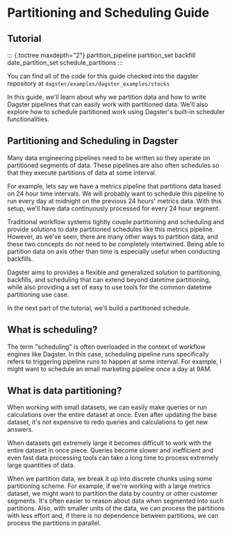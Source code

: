 Partitioning and Scheduling Guide
=================================

Tutorial
--------

::: {.toctree maxdepth="2"}
partition\_pipeline partition\_set backfill date\_partition\_set
schedule\_partitions
:::

You can find all of the code for this guide checked into the dagster
repository at `dagster/examples/dagster_examples/stocks`

In this guide, we\'ll learn about why we partition data and how to write
Dagster pipelines that can easily work with partitioned data. We\'ll
also explore how to schedule partitioned work using Dagster\'s built-in
scheduler functionalities.

Partitioning and Scheduling in Dagster
--------------------------------------

Many data engineering pipelines need to be written so they operate on
partitioned segments of data. These pipelines are also often schedules
so that they execute partitions of data at some interval.

For example, lets say we have a metrics pipeline that partitions data
based on 24 hour time intervals. We will probably want to schedule this
pipeline to run every day at midnight on the previous 24 hours\' metrics
data. With this setup, we\'ll have data continuously processed for every
24 hour segment.

Traditional workflow systems tightly couple partitioning and scheduling
and provide solutions to date partitioned schedules like this metrics
pipeline. However, as we\'ve seen, there are many other ways to
partition data, and these two concepts do not need to be completely
intertwined. Being able to partition data on axis other than time is
especially useful when conducting backfills.

Dagster aims to provides a flexible and generalized solution to
partitioning, backfills, and scheduling that can extend beyond datetime
partitioning, while also providing a set of easy to use tools for the
common datetime partitioning use case.

In the next part of the tutorial, we\'ll build a partitioned schedule.

What is scheduling?
-------------------

The term \"scheduling\" is often overloaded in the context of workflow
engines like Dagster. In this case, scheduling pipeline runs
specifically refers to triggering pipeline runs to happen at some
interval. For example, I might want to schedule an email marketing
pipeline once a day at 9AM.

What is data partitioning?
--------------------------

When working with small datasets, we can easily make queries or run
calculations over the entire dataset at once. Even after updating the
base dataset, it\'s not expensive to redo queries and calculations to
get new answers.

When datasets get extremely large it becomes difficult to work with the
entire dataset in once piece. Queries become slower and inefficient and
even fast data processing tools can take a long time to process
extremely large quantities of data.

When we partition data, we break it up into discrete chunks using some
partitioning scheme. For example, if we\'re working with a large metrics
dataset, we might want to partition the data by country or other
customer segments. It\'s often easier to reason about data when
segmented into such partitions. Also, with smaller units of the data, we
can process the partitions with less effort and, if there is no
dependence between partitions, we can process the partitions in
parallel.
